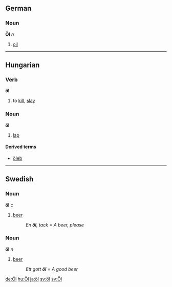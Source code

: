 ==German==
===Noun===
'''Öl''' ''n''

# [[oil]]

----

==Hungarian==
===Verb===
'''öl'''

# to [[kill]], [[slay]]

===Noun===
'''öl'''

# [[lap]]<!-- a person's lap -->

====Derived terms====
*[[öleb]]

----

==Swedish==
===Noun===
'''öl''' ''c''

# [[beer]]
#: ''En '''öl''', tack'' = '' A beer, please''

===Noun===
'''öl''' ''n''

#[[beer]]
#: ''Ett gott '''öl''''' = ''A good beer''

[[de:Öl]]
[[hu:Öl]]
[[ja:öl]]
[[sv:öl]] [[sv:Öl]]